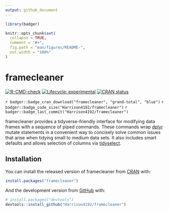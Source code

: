 ```yaml
---
output: github_document
---
```


<!-- README.md is generated from README.Rmd. Please edit that file -->

```r
library(badger)

knitr::opts_chunk$set(
  collapse = TRUE,
  comment = "#>",
  fig.path = "man/figures/README-",
  out.width = "100%"
)
```

# framecleaner

<!-- badges: start -->
[![R-CMD-check](https://github.com/Harrison4192/framecleaner/workflows/R-CMD-check/badge.svg)](https://github.com/Harrison4192/framecleaner/actions)
[![Lifecycle: experimental](https://img.shields.io/badge/lifecycle-experimental-orange.svg)](https://lifecycle.r-lib.org/articles/stages.html)
[![CRAN status](https://www.r-pkg.org/badges/version/framecleaner)](https://CRAN.R-project.org/package=framecleaner)

`r badger::badge_cran_download("framecleaner", "grand-total", "blue")`
`r badger::badge_code_size("Harrison4192/framecleaner")`
`r badger::badge_last_commit("Harrison4192/framecleaner")`
<!-- badges: end -->

framecleaner provides a tidyverse-friendly interface for modifying data frames with a sequence of piped commands. These commands wrap [dplyr](https://dplyr.tidyverse.org/index.html) mutate statements in a convenient way to concisely solve common issues that arise when tidying small to medium data sets. It also includes smart defaults and allows selection of columns via [tidyselect](https://tidyselect.r-lib.org/reference/index.html). 

## Installation

You can install the released version of framecleaner from [CRAN](https://CRAN.R-project.org) with:

``` r
install.packages("framecleaner")
```

And the development version from [GitHub](https://github.com/) with:

``` r
# install.packages("devtools")
devtools::install_github("Harrison4192/framecleaner")
```
